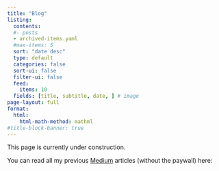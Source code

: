 ```yaml
---
title: "Blog"
listing:
  contents:
  #- posts
  - archived-items.yaml
  #max-items: 5
  sort: "date desc"
  type: default
  categories: false
  sort-ui: false
  filter-ui: false
  feed: 
    items: 10
  fields: [title, subtitle, date, ] # image
page-layout: full
format:
  html:
    html-math-method: mathml
#title-block-banner: true
---
```


This page is currently under construction. 

You can read all my previous [Medium](https://medium.com/@iamleonie) articles (without the paywall) here:
